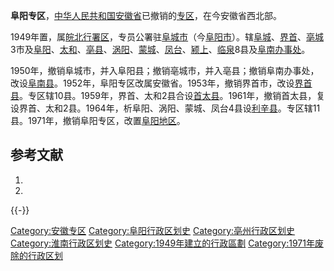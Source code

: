 '''阜阳专区'''，[[中华人民共和国|中华人民共和国]][[安徽省|安徽省]]已撤销的[[专区|专区]]，在今安徽省西北部。

1949年置，属[[皖北行署区|皖北行署区]]，专员公署驻[[阜城市|阜城市]]（今[[阜阳市|阜阳市]]）。辖[[阜城市|阜城]]、[[界首市|界首]]、[[亳城市|亳城]]3市及[[阜阳县|阜阳]]、[[太和县|太和]]、[[亳县|亳县]]、[[涡阳县|涡阳]]、[[蒙城县|蒙城]]、[[凤台县|凤台]]、[[颍上县|颍上]]、[[临泉县|临泉]]8县及[[阜南办事处|阜南办事处]]。

1950年，撤销阜城市，并入阜阳县；撤销亳城市，并入亳县；撤销阜南办事处，改设[[阜南县|阜南县]]。1952年，阜阳专区改属安徽省。1953年，撤销界首市，改设[[界首县|界首县]]。专区辖10县。1959年，界首、太和2县合设[[首太县|首太县]]。1961年，撤销首太县，复设界首、太和2县。1964年，析阜阳、涡阳、蒙城、凤台4县设[[利辛县|利辛县]]。专区辖11县。1971年，撤销阜阳专区，改置[[阜阳地区|阜阳地区]]。

== 参考文献 ==
{{Wikisource|国务院关于同意安徽省撤销阜阳地区设立地级阜阳市的批复}}
# {{Cite book | author = 戴均良等 | title = 《中国古今地名大词典》 | location = 上海 | publisher = 上海辞书出版社 | date = 2005 | language = zh-hans }}
# {{Cite book | author = 史为乐 | title = 《中华人民共和国政区沿革（1949-2002）》 | location = 北京 | publisher = 人民出版社 | date = 2006 | language = zh-hans }}
{{-}}
{{安徽省历史二级政区|nocat}}
{{中华人民共和国行政区划小作品}}
[[Category:安徽专区|Category:安徽专区]]
[[Category:阜阳行政区划史|Category:阜阳行政区划史]]
[[Category:亳州行政区划史|Category:亳州行政区划史]]
[[Category:淮南行政区划史|Category:淮南行政区划史]]
[[Category:1949年建立的行政區劃|Category:1949年建立的行政區劃]]
[[Category:1971年废除的行政区划|Category:1971年废除的行政区划]]